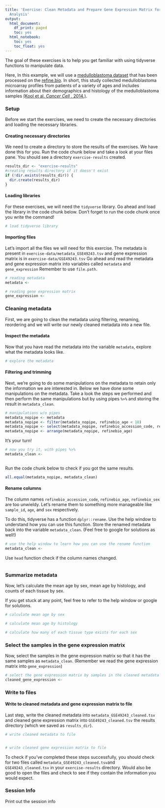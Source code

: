```yaml
---
title: 'Exercise: Clean Metadata and Prepare Gene Expression Matrix for Downstream
  Analysis'
output:
  html_document:
    df_print: paged
    toc: yes
  html_notebook:
    toc: yes
    toc_float: yes
---
```

The goal of these exercises is to help you get familiar with using tidyverse functions to manipulate data. 

Here, 
In this example, we will use a [medulloblastoma dataset](https://www.refine.bio/experiments/GSE49243/gene-expression-data-from-medulloblastoma-tumor-samples) that has been processed on the [refine.bio](http://docs.refine.bio/en/latest/main_text.html#processing-information). 
In short, this study collected medulloblastoma microarray profiles from patients of a variety of ages and includes information about their demographics and histology of the medulloblastoma samples [(Kool et al. _Cancer Cell_ . 2014.)](https://www.ncbi.nlm.nih.gov/pubmed/24651015).

### Setup 
Before we start the exercises, we need to create the necessary directories and loading the necessary libraries.

#### Creating necessary directories
We need to create a directory to store the results of the exercises. We have done this for you. 
Run the code chunk below and take a look at your files pane. You should see a directory `exercise-results` created. 

```r
results_dir <- "exercise-results"
#creating results directory if it doesn't exist
if (!dir.exists(results_dir)) {
  dir.create(results_dir)
}
```

#### Loading libraries
For these exercises, we will need the `tidyverse` library. Go ahead and load the library in the code chunk below.
Don't forget to run the code chunk once you write the command! 

```r
# load tidyverse library

```

#### Importing files
Let's import all the files we will need for this exercise. 
The metadata is present in `exercise-data/metadata_GSE49243.tsv` and gene expression matrix is in `exercise-data/GSE49243.tsv`
Go ahead and read the metadata and gene expression matrix into variables called `metadata` and `gene_expression`
Remember to use `file.path`. 

```r
# reading metadata
metadata <- 

# reading gene expression matrix
gene_expression <- 
```

### Cleaning metadata
First, we are going to clean the metadata using filtering, renaming, reordering and we will write our newly cleaned metadata into a new file. 

#### Inspect the metadata
Now that you have read the metadata into the variable `metadata`, explore what the metadata looks like. 

```r
# explore the metadata

```

#### Filtering and trimming
Next, we're going to do some manipulations on the metadata to retain only the information we are interested in. 
Below we have done some manipulations on the metadata. 
Take a look the steps we performed and then perform the same manipulations but by using pipes `%>%` and storing the result in `metadata_clean`. 

```r
# manipulations w/o pipes
metadata_nopipe <- metadata
metadata_nopipe <- filter(metadata_nopipe, refinebio_age < 18)
metadata_nopipe <- select(metadata_nopipe, refinebio_accession_code, refinebio_age, refinebio_sex, histology)
metadata_nopipe <- arrange(metadata_nopipe, refinebio_age)
```

It's your turn! 

```r
# now you try it, with pipes %>%
metadata_clean <- 
  
```

Run the code chunk below to check if you got the same results. 

```r
all.equal(metadata_nopipe, metadata_clean)
```

#### Rename columns
The column names `refinebio_accession_code`, `refinebio_age`, `refinebio_sex` are too unwieldy. 
Let's rename them to something more manageable like `sample_id`, `age`, and `sex` respectively. 

To do this, tidyverse has a function `dplyr::rename`. 
Use the help window to understand how you can use this function. 
Store the renamed metadata back into the variable `metadata_clean`. 
(Feel free to google for solutions as well!)

```r
# use the help window to learn how you can use the rename function
metadata_clean <- 

```

Use `head` function check if the column names changed.

```r

```

### Summarize metadata
Now, let's calculate the mean age by sex, mean age by histology, and counts of each tissue by sex. 

If you get stuck at any point, feel free to refer to the help window or google for solutions.

```r
# calculate mean age by sex

```

```r
# calculate mean age by histology

```

```r
# calculate how many of each tissue type exists for each sex

```

### Select the samples in the gene expression matrix
Now, select the samples in the gene expression matrix so that it has the same samples as `metadata_clean`. 
(Remember we read the gene expression matrix into `gene_expression`)

```r
# select the gene expression matrix by samples in the cleaned metadata
cleaned_gene_expression <- 
```

### Write to files

#### Write to cleaned metadata and gene expression matrix to file
Last step, write the cleaned metadata into `metadata_GSE49243_cleaned.tsv` and cleaned gene expression 
matrix into `GSE49243_cleaned.tsv` the results directory (which we saved as `results_dir`).

```r
# write cleaned metadata to file


# write cleaned gene expression matrix to file

```

To check if you've completed these steps successfully, you should check for two files called `metadata_GSE49243_cleaned.tsv`and `GSE49243_cleaned.tsv` in your `exercise-results` directory. 
Would also be good to open the files and check to see if they contain the information you would expect. 

### Session Info
Print out the session info
```r

```
